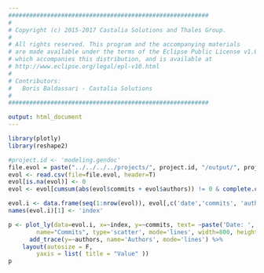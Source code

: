 ```yaml
---
#########################################################
#
# Copyright (c) 2015-2017 Castalia Solutions and Thales Group.
#
# All rights reserved. This program and the accompanying materials
# are made available under the terms of the Eclipse Public License v1.0
# which accompanies this distribution, and is available at
# http://www.eclipse.org/legal/epl-v10.html
#
# Contributors:
#   Boris Baldassari - Castalia Solutions
#
#########################################################

output: html_document
---
```

<div class="row"><div class="col-md-12">
```r
library(plotly)
library(reshape2)

#project.id <- 'modeling.gendoc'
file.evol = paste("../../../../projects/", project.id, "/output/", project.id, "_git_commits_evol.csv", sep="")
evol <- read.csv(file=file.evol, header=T)
evol[is.na(evol)] <- 0
evol <- evol[cumsum(abs(evol$commits + evol$authors)) != 0 & complete.cases(evol),]

evol.i <- data.frame(seq(1:nrow(evol)), evol[,c('date','commits', 'authors')])
names(evol.i)[1] <- 'index'

p <- plot_ly(data=evol.i, x=~index, y=~commits, text= ~paste('Date: ', date), 
		name="Commits", type='scatter', mode='lines', width=800, height=350)  %>% 
	  add_trace(y=~authors, name='Authors', mode='lines') %>% 
    layout(autosize = F,
		yaxis = list( title = "Value" ))
p
```
</div></div>
